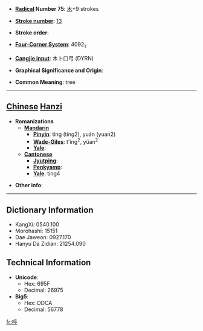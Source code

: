 * '''[[Wiktionary:Chinese radical index| Radical]] Number 75''': [[Wiktionary:Chinese radical index 木|木]]+9 strokes

* '''[[Wiktionary:Chinese total strokes index|Stroke number]]''': [[Wiktionary:Chinese total strokes index 13|13]]

* '''Stroke order''': 

* '''[[Wiktionary:Chinese four corner index|Four-Corner System]]''': 4092<sub>1</sub>

* '''[[Wiktionary:Chinese Cangjie index|Cangjie input]]''': 木卜口弓 (DYRN)

* '''Graphical Significance and Origin''': 

* '''Common Meaning''': tree

----

== [[Chinese]] [[Hanzi]] ==

* '''Romanizations'''
** '''[[Mandarin]]'''
*** '''[[Pinyin]]''': tíng (ting2), yuán (yuan2)
*** '''[[Wade-Giles]]''': t'ing<sup>2</sup>, yüan<sup>2</sup>
*** '''[[Yale]]''': 
** '''[[Cantonese]]'''
*** '''[[Jyutping]]''':
*** '''[[Penkyamp]]''': 
*** '''[[Yale]]''': ting4

* '''Other info''': 

----

== Dictionary Information ==

* KangXi: 0540.100
* Morohashi: 15151
* Dae Jaweon: 0927.170
* Hanyu Da Zidian: 21254.090

== Technical Information ==

* '''Unicode''':
** Hex: 695F
** Decimal: 26975
* '''Big5''':
** Hex: DDCA
** Decimal: 56778

[[fr:楟]]